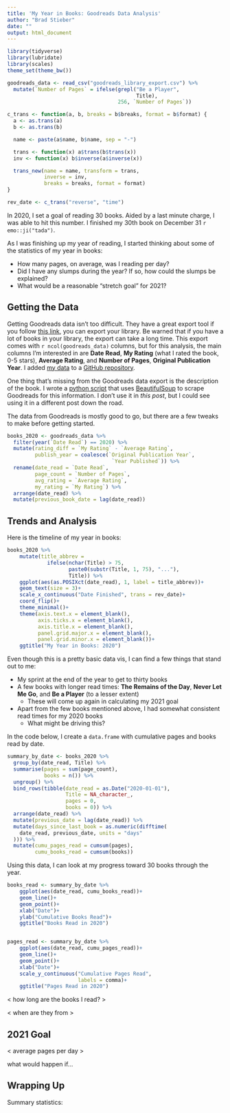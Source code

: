 ```yaml
---
title: 'My Year in Books: Goodreads Data Analysis'
author: "Brad Stieber"
date: ""
output: html_document
---
```


```r
library(tidyverse)
library(lubridate)
library(scales)
theme_set(theme_bw())

goodreads_data <- read_csv("goodreads_library_export.csv") %>%
  mutate(`Number of Pages` = ifelse(grepl("Be a Player",
                                          Title),
                                    256, `Number of Pages`))

c_trans <- function(a, b, breaks = b$breaks, format = b$format) {
  a <- as.trans(a)
  b <- as.trans(b)

  name <- paste(a$name, b$name, sep = "-")

  trans <- function(x) a$trans(b$trans(x))
  inv <- function(x) b$inverse(a$inverse(x))

  trans_new(name = name, transform = trans, 
            inverse = inv, 
            breaks = breaks, format = format)
}

rev_date <- c_trans("reverse", "time")

```


In 2020, I set a goal of reading 30 books. Aided by a last minute charge, I was able to hit this number. I finished my 30th book on December 31 `r emo::ji("tada")`.

As I was finishing up my year of reading, I started thinking about some of the statistics of my year in books:

- How many pages, on average, was I reading per day?
- Did I have any slumps during the year? If so, how could the slumps be explained?
- What would be a reasonable "stretch goal" for 2021?

## Getting the Data

Getting Goodreads data isn't too difficult. They have a great export tool if you follow [this link](https://www.goodreads.com/review/import), you can export your library. Be warned that if you have a lot of books in your library, the export can take a long time. This export comes with `r ncol(goodreads_data)` columns, but for this analysis, the main columns I'm interested in are __Date Read__, __My Rating__ (what I rated the book, 0-5 stars), __Average Rating__, and __Number of Pages__, __Original Publication Year__. I added [my data](https://github.com/bgstieber/files_for_blog/blob/master/goodreads-data-analysis/goodreads_library_export.csv) to a [GitHub repository](https://github.com/bgstieber/files_for_blog/tree/master/goodreads-data-analysis). 

One thing that's missing from the Goodreads data export is the description of the book. I wrote a [python script](https://github.com/bgstieber/files_for_blog/blob/master/goodreads-data-analysis/scrape_goodreads.py) that uses [BeautifulSoup](https://www.crummy.com/software/BeautifulSoup/) to scrape Goodreads for this information. I don't use it in _this post_, but I could see using it in a different post down the road.

The data from Goodreads is mostly good to go, but there are a few tweaks to make before getting started.

```r
books_2020 <- goodreads_data %>%
  filter(year(`Date Read`) == 2020) %>%
  mutate(rating_diff = `My Rating` - `Average Rating`,
         publish_year = coalesce(`Original Publication Year`,
                                  `Year Published`)) %>%
  rename(date_read = `Date Read`,
         page_count = `Number of Pages`,
         avg_rating = `Average Rating`,
         my_rating = `My Rating`) %>%
  arrange(date_read) %>%
  mutate(previous_book_date = lag(date_read))
```


## Trends and Analysis

Here is the timeline of my year in books:

```r
books_2020 %>%
    mutate(title_abbrev = 
             ifelse(nchar(Title) > 75,
                    paste0(substr(Title, 1, 75), "..."),
                    Title)) %>%
    ggplot(aes(as.POSIXct(date_read), 1, label = title_abbrev))+
    geom_text(size = 3)+
    scale_x_continuous("Date Finished", trans = rev_date)+
    coord_flip()+
    theme_minimal()+
    theme(axis.text.x = element_blank(),
          axis.ticks.x = element_blank(),
          axis.title.x = element_blank(),
          panel.grid.major.x = element_blank(),
          panel.grid.minor.x = element_blank())+
    ggtitle("My Year in Books: 2020")
```

Even though this is a pretty basic data vis, I can find a few things that stand out to me:

- My sprint at the end of the year to get to thirty books
- A few books with longer read times: __The Remains of the Day__, __Never Let Me Go__, and __Be a Player__ (to a lesser extent)
  + These will come up again in calculating my 2021 goal
- Apart from the few books mentioned above, I had somewhat consistent read times for my 2020 books
  + What might be driving this?

In the code below, I create a `data.frame` with cumulative pages and books read by date.

```r
summary_by_date <- books_2020 %>%
  group_by(date_read, Title) %>%
  summarise(pages = sum(page_count),
            books = n()) %>%
  ungroup() %>%
  bind_rows(tibble(date_read = as.Date("2020-01-01"),
                   Title = NA_character_,
                   pages = 0,
                   books = 0)) %>%
  arrange(date_read) %>%
  mutate(previous_date = lag(date_read)) %>%
  mutate(days_since_last_book = as.numeric(difftime(
    date_read, previous_date, units = "days"
  ))) %>%
  mutate(cumu_pages_read = cumsum(pages),
         cumu_books_read = cumsum(books))
```

Using this data, I can look at my progress toward 30 books through the year.

```r
books_read <- summary_by_date %>%
    ggplot(aes(date_read, cumu_books_read))+
    geom_line()+
    geom_point()+
    xlab("Date")+
    ylab("Cumulative Books Read")+
    ggtitle("Books Read in 2020")


pages_read <- summary_by_date %>%
    ggplot(aes(date_read, cumu_pages_read))+
    geom_line()+
    geom_point()+
    xlab("Date")+
    scale_y_continuous("Cumulative Pages Read",
                       labels = comma)+
    ggtitle("Pages Read in 2020")
```



< how long are the books I read? >

< when are they from >

## 2021 Goal

< average pages per day >

what would happen if...

## Wrapping Up

Summary statistics:
